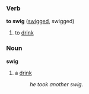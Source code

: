 ===Verb===
'''to swig''' ([[swigged]], swigged)

# to [[drink]]

===Noun===
'''swig'''

# a [[drink]]
#:''he took another swig''.